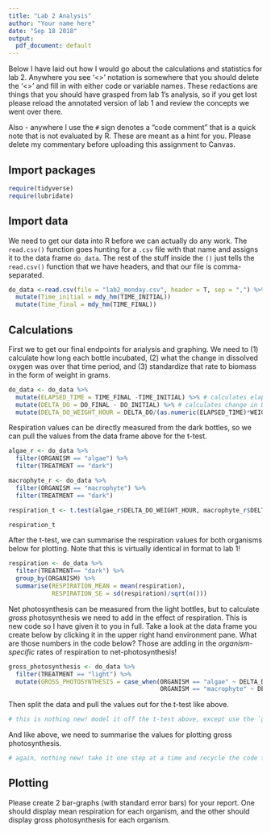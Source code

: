 ```yaml
---
title: "Lab 2 Analysis"
author: "Your name here"
date: "Sep 18 2018"
output:
  pdf_document: default
---
```


Below I have laid out how I would go about the calculations and statistics for lab 2. Anywhere you see '<>' notation is somewhere that you should delete the '<>' and fill in with either code or variable names. These redactions are things that you should have grasped from lab 1's analysis, so if you get lost please reload the annotated version of lab 1 and review the concepts we went over there. 

Also - anywhere I use the `#` sign denotes a "code comment" that is a quick note that is not evaluated by R. These are meant as a hint for you. Please delete my commentary before uploading this assignment to Canvas.


## Import packages


```r
require(tidyverse)
require(lubridate)
```


## Import data

We need to get our data into R before we can actually do any work. The `read.csv()` function goes hunting for a `.csv` file with that name and assigns it to the data frame `do_data`. The rest of the stuff inside the `()` just tells the `read.csv()` function that we have headers, and that our file is comma-separated. 

```r
do_data <-read.csv(file = "lab2_monday.csv", header = T, sep = ",") %>%
  mutate(Time_initial = mdy_hm(TIME_INITIAL))
  mutate(Time_final = mdy_hm(TIME_FINAL))
```

## Calculations

First we to get our final endpoints for analysis and graphing. We need to (1) calculate how long each bottle incubated, (2) what the change in dissolved oxygen was over that time period, and (3) standardize that rate to biomass in the form of weight in grams.

```r
do_data <- do_data %>%
  mutate(ELAPSED_TIME = TIME_FINAL -TIME_INITIAL) %>% # calculates elapsed time in hours
  mutate(DELTA_DO = DO_FINAL - DO_INITIAL) %>% # calculates change in DO
  mutate(DELTA_DO_WEIGHT_HOUR = DELTA_DO/(as.numeric(ELAPSED_TIME)*WEIGHT)) # standardizes DELTA_DO to elapsed time and biomass
```


Respiration values can be directly measured from the dark bottles, so we can pull the values from the data frame above for the t-test.

```r
algae_r <- do_data %>%
  filter(ORGANISM == "algae") %>%
  filter(TREATMENT == "dark")

macrophyte_r <- do_data %>%
  filter(ORGANISM == "macrophyte") %>%
  filter(TREATMENT == "dark")

respiration_t <- t.test(algae_r$DELTA_DO_WEIGHT_HOUR, macrophyte_r$DELTA_DO_WEIGHT_HOUR) # the final endpoint columns should go in the `<>` here

respiration_t
```

After the t-test, we can summarise the respiration values for both organisms below for plotting. Note that this is virtually identical in format to lab 1!

```r
respiration <- do_data %>%
  filter(TREATMENT== "dark") %>%
  group_by(ORGANISM) %>%
  summarise(RESPIRATION_MEAN = mean(respiration),
            RESPIRATION_SE = sd(respiration)/sqrt(n()))
```

Net photosynthesis can be measured from the light bottles, but to calculate *gross* photosynthesis we need to add in the effect of respiration. This is new code so I have given it to you in full. Take a look at the data frame you create below by clicking it in the upper right hand environment pane. What are those numbers in the code below? Those are adding in the *organism-specific* rates of respiration to net-photosynthesis!

```r
gross_photosynthesis <- do_data %>%
  filter(TREATMENT == "light") %>%
  mutate(GROSS_PHOTOSYNTHESIS = case_when(ORGANISM == "algae" ~ DELTA_DO_WEIGHT_HOUR + 1.253,
                                          ORGANISM == "macrophyte" ~ DELTA_DO_WEIGHT_HOUR + 1.305))
```


Then split the data and pull the values out for the t-test like above.

```r
# this is nothing new! model it off the t-test above, except use the `gross-photosynthesis` data-frame, and change the name of the endpoint.

```

And like above, we need to summarise the values for plotting gross photosynthesis.

```r
# again, nothing new! take it one step at a time and recycle the code from above
```


## Plotting

Please create 2 bar-graphs (with standard error bars) for your report. One should display mean respiration for each organism, and the other should display gross photosynthesis for each organism. 